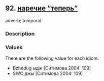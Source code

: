 ## 92. <a href =  'https://agricolamz.github.io/The_Circassian_Isoglosses_Database/92.html'>наречие "теперь"</a>
adverb; temporal

### Description



### Values
There are the following value for each idiom:

* Bzhedug  ыдж [Ситимова 2004: 109] 
* SWC  джы [Ситимова 2004: 109] 


